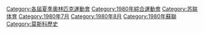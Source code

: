 {{catmore}}
{{Commonscat|1980 Summer Olympics}}

[[Category:各屆夏季奧林匹克運動會|Category:各屆夏季奧林匹克運動會]]
[[Category:1980年綜合運動會|Category:1980年綜合運動會]]
[[Category:苏联体育|Category:苏联体育]]
[[Category:1980年7月|Category:1980年7月]]
[[Category:1980年8月|Category:1980年8月]]
[[Category:1980年蘇聯|Category:1980年蘇聯]]
[[Category:莫斯科歷史|Category:莫斯科歷史]]